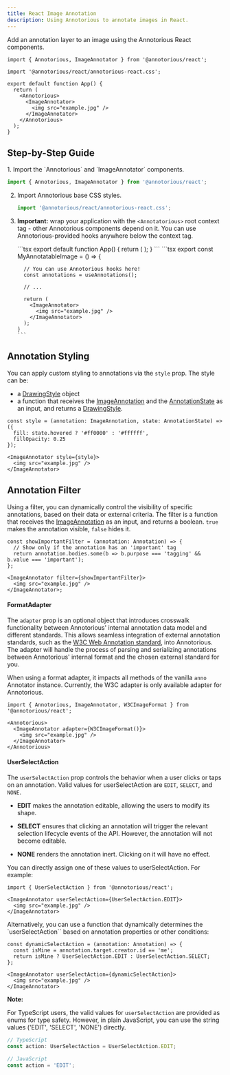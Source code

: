 ```yaml
---
title: React Image Annotation
description: Using Annotorious to annotate images in React.
---
```


Add an annotation layer to an image using the Annotorious React components. 

```tsx
import { Annotorious, ImageAnnotator } from '@annotorious/react';

import '@annotorious/react/annotorious-react.css';

export default function App() {
  return (
    <Annotorious>
      <ImageAnnotator>
        <img src="example.jpg" />
      </ImageAnnotator>
    </Annotorious>
  );
}
```

## Step-by-Step Guide

<Steps>
1. Import the `Annotorious` and `ImageAnnotator` components.

   ```ts
   import { Annotorious, ImageAnnotator } from '@annotorious/react';
   ```

2. Import Annotorious base CSS styles.

   ```ts
   import '@annotorious/react/annotorious-react.css';
   ```

3. __Important:__ wrap your application with the `<Annotatorious>` root context tag -
   other Annotorious components depend on it. You can use Annotorious-provided hooks 
   anywhere below the context tag.

   <Tabs>
     <TabItem label="App.tsx">
       ```tsx
       export default function App() {
         return (
           <Annotorious>
             <MyAnnotatableImage />
           </Annotorious>
         );
       }
       ```
     </TabItem>
     
     <TabItem label="MyAnnotatableImage.tsx">
       ```tsx
       export const MyAnnotatableImage = () => {

         // You can use Annotorious hooks here!
         const annotations = useAnnotations();

         // ...

         return (
           <ImageAnnotator>
             <img src="example.jpg" />
           </ImageAnnotator>
         );
       }
       ```
     </TabItem>
   </Tabs>
</Steps>

## Annotation Styling

You can apply custom styling to annotations via the `style` prop. The style can 
be:
- a [DrawingStyle](/api-referece/drawing-style) object
- a function that receives the [ImageAnnotation](/api-reference/image-annotation) and
  the [AnnotationState](/api-reference/annotation-state) as an input, and returns
  a [DrawingStyle](/api-referece/drawing-style).

```tsx
const style = (annotation: ImageAnnotation, state: AnnotationState) => ({
  fill: state.hovered ? '#ff0000' : '#ffffff',
  fillOpacity: 0.25
});

<ImageAnnotator style={style}>
  <img src="example.jpg" />
</ImageAnnotator>
```

## Annotation Filter

Using a filter, you can dynamically control the visibility of specific annotations,
based on their data or external criteria. The filter is a function that receives 
the [ImageAnnotation](/api-reference/image-annotation) as an input, and returns a boolean. 
`true` makes the annotation visible, `false` hides it.

```tsx
const showImportantFilter = (annotation: Annotation) => {
  // Show only if the annotation has an 'important' tag
  return annotation.bodies.some(b => b.purpose === 'tagging' && b.value === 'important');
};

<ImageAnnotator filter={showImportantFilter}>
  <img src="example.jpg" />
</ImageAnnotator>;
```

#### FormatAdapter

The `adapter` prop is an optional object that introduces crosswalk functionality between Annotorious' internal annotation data model and different standards. This allows seamless integration of external annotation standards, such as the [W3C Web Annotation standard](https://www.w3.org/TR/annotation-model/), into Annotorious. The adapter will handle the process of parsing and serializing annotations between Annotorious' internal format and the chosen external standard for you. 

When using a format adapter, it impacts all methods of the vanilla `anno` Annotator instance. Currently, the W3C adapter is only available adapter for Annotorious.

```tsx
import { Annotorious, ImageAnnotator, W3CImageFormat } from '@annotorious/react';

<Annotorious>
  <ImageAnnotator adapter={W3CImageFormat()}>
    <img src="example.jpg" />
  </ImageAnnotator>
</Annotorious>

```



#### UserSelectAction

The `userSelectAction` prop controls the behavior when a user clicks or taps on an annotation. Valid values for userSelectAction are `EDIT`, `SELECT`, and `NONE`.

- __EDIT__ makes the annotation editable, allowing the users to modify its shape.

- __SELECT__ ensures that clicking an annotation will trigger the relevant selection lifecycle events of the API. However, the annotation will not become editable.

- __NONE__ renders the annotation inert. Clicking on it will have no effect.

You can directly assign one of these values to userSelectAction. For example:

```tsx
import { UserSelectAction } from '@annotorious/react'; 

<ImageAnnotator userSelectAction={UserSelectAction.EDIT}>
  <img src="example.jpg" />
</ImageAnnotator>
```

Alternatively, you can use a function that dynamically determines the `userSelectAction`` based on annotation properties or other conditions:

```tsx
const dynamicSelectAction = (annotation: Annotation) => {
  const isMine = annotation.target.creator.id == 'me';
  return isMine ? UserSelectAction.EDIT : UserSelectAction.SELECT;
};

<ImageAnnotator userSelectAction={dynamicSelectAction}>
  <img src="example.jpg" />
</ImageAnnotator>
```

__Note:__

For TypeScript users, the valid values for `userSelectAction` are provided as enums for type safety. However, in plain JavaScript, you can use the string values ('EDIT', 'SELECT', 'NONE') directly.

```ts 
// TypeScript
const action: UserSelectAction = UserSelectAction.EDIT;

// JavaScript
const action = 'EDIT';
```

